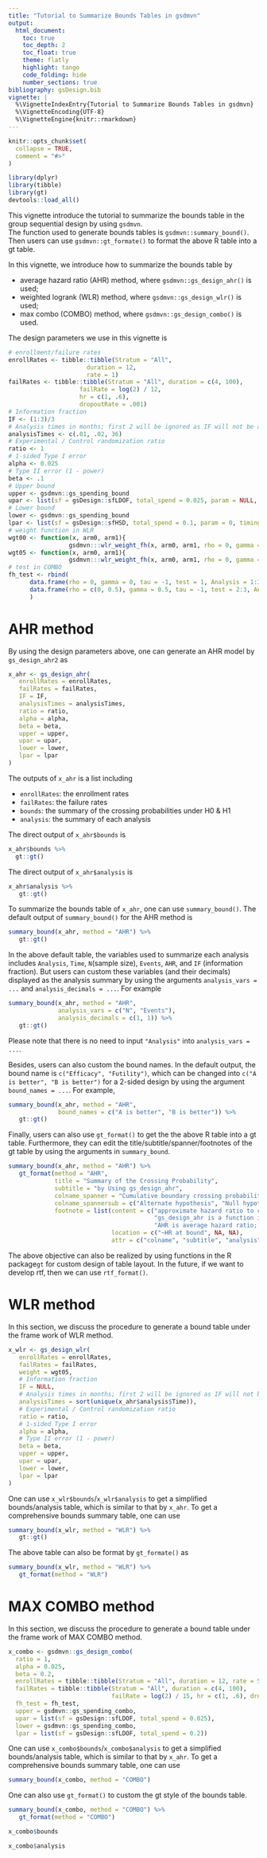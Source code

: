 ```yaml
---
title: "Tutorial to Summarize Bounds Tables in gsdmvn"
output:
  html_document:
    toc: true
    toc_depth: 2
    toc_float: true
    theme: flatly
    highlight: tango
    code_folding: hide
    number_sections: true
bibliography: gsDesign.bib
vignette: |
  %\VignetteIndexEntry{Tutorial to Summarize Bounds Tables in gsdmvn}
  %\VignetteEncoding{UTF-8}
  %\VignetteEngine{knitr::rmarkdown}
---
```



```r
knitr::opts_chunk$set(
  collapse = TRUE,
  comment = "#>"
)
```

```r
library(dplyr)
library(tibble)
library(gt)
devtools::load_all()
```

This vignette introduce the tutorial to summarize the bounds table in the group sequential design by using `gsdmvn`.  
The function used to generate bounds tables is `gsdmvn::summary_bound()`. 
Then users can use `gsdmvn::gt_formate()` to format the above R table into a gt table. 

In this vignette, we introduce how to summarize the bounds table by

- average hazard ratio (AHR) method, where `gsdmvn::gs_design_ahr()` is used;
- weighted logrank (WLR) method, where `gsdmvn::gs_design_wlr()` is used;
- max combo (COMBO) method, where `gsdmvn::gs_design_combo()` is used.

The design parameters we use in this vignette is
```r
# enrollment/failure rates
enrollRates <- tibble::tibble(Stratum = "All", 
                      duration = 12, 
                      rate = 1)
failRates <- tibble::tibble(Stratum = "All", duration = c(4, 100), 
                    failRate = log(2) / 12,
                    hr = c(1, .6), 
                    dropoutRate = .001)
# Information fraction
IF <- (1:3)/3 
# Analysis times in months; first 2 will be ignored as IF will not be achieved
analysisTimes <- c(.01, .02, 36)  
# Experimental / Control randomization ratio
ratio <- 1 
# 1-sided Type I error
alpha <- 0.025 
# Type II error (1 - power)
beta <- .1 
# Upper bound
upper <- gsdmvn::gs_spending_bound
upar <- list(sf = gsDesign::sfLDOF, total_spend = 0.025, param = NULL, timing = NULL)
# Lower bound
lower <- gsdmvn::gs_spending_bound
lpar <- list(sf = gsDesign::sfHSD, total_spend = 0.1, param = 0, timing = NULL)
# weight function in WLR
wgt00 <- function(x, arm0, arm1){
                 gsdmvn:::wlr_weight_fh(x, arm0, arm1, rho = 0, gamma = 0)}
wgt05 <- function(x, arm0, arm1){
                 gsdmvn:::wlr_weight_fh(x, arm0, arm1, rho = 0, gamma = .5)}
# test in COMBO
fh_test <- rbind(
      data.frame(rho = 0, gamma = 0, tau = -1, test = 1, Analysis = 1:3,analysisTimes = c(12, 24, 36)), 
      data.frame(rho = c(0, 0.5), gamma = 0.5, tau = -1, test = 2:3, Analysis = 3, analysisTimes = 36)
      )
```

# AHR method 

By using the design parameters above, one can generate an AHR model by `gs_design_ahr2` as
```r
x_ahr <- gs_design_ahr(
   enrollRates = enrollRates,
   failRates = failRates,
   IF = IF, 
   analysisTimes = analysisTimes, 
   ratio = ratio, 
   alpha = alpha, 
   beta = beta, 
   upper = upper,
   upar = upar,
   lower = lower,
   lpar = lpar
)
```

The outputs of `x_ahr` is a list including

- `enrollRates`: the enrollment rates
- `failRates`: the failure rates
- `bounds`: the summary of the crossing probabilities under H0 \& H1
- `analysis`: the summary of each analysis

The direct output of `x_ahr$bounds` is
```r
x_ahr$bounds %>% 
  gt::gt()
```

The direct output of `x_ahr$analysis` is 
```r
x_ahr$analysis %>% 
   gt::gt()
```

To summarize the bounds table of `x_ahr`, one can use `summary_bound()`. 
The default output of `summary_bound()` for the AHR method is
```r
summary_bound(x_ahr, method = "AHR") %>% 
   gt::gt()
```

In the above default table, the variables used to summarize each analysis includes `Analysis`, `Time`, `N`(sample size), `Events`, `AHR`, and `IF` (information fraction). 
But users can custom these variables (and their decimals) displayed as the analysis summary by using the arguments `analysis_vars = ...` and `analysis_decimals = ...`. 
For example
```r
summary_bound(x_ahr, method = "AHR",
              analysis_vars = c("N", "Events"),
              analysis_decimals = c(1, 1)) %>% 
   gt::gt()
```
Please note that there is no need to input `"Analysis"` into `analysis_vars = ...`.

Besides, users can also custom the bound names. 
In the default output, the bound name is `c("Efficacy", "Futility")`, which can be changed into 
`c("A is better", "B is better")` for a 2-sided design by using the argument `bound_names = ...`.
For example,
```r
summary_bound(x_ahr, method = "AHR",
              bound_names = c("A is better", "B is better")) %>% 
   gt::gt()
```

Finally, users can also use `gt_format()` to get the the above R table into a gt table.
Furthermore, they can edit the title/subtitle/spanner/footnotes of the gt table by using the arguments in `summary_bound`. 
```r
summary_bound(x_ahr, method = "AHR") %>% 
   gt_format(method = "AHR", 
             title = "Summary of the Crossing Probability",
             subtitle = "by Using gs_design_ahr",
             colname_spanner = "Cumulative boundary crossing probability",
             colname_spannersub = c("Alternate hypothesis", "Null hypothesis"),
             footnote = list(content = c("approximate hazard ratio to cross bound.", 
                                         "gs_design_ahr is a function in gsdmvn.",
                                         "AHR is average hazard ratio; IF is information fraction."),
                             location = c("~HR at bound", NA, NA),
                             attr = c("colname", "subtitle", "analysis")))
```

The above objective can also be realized by using functions in the R package`gt` for custom design of table layout. 
In the future, if we want to develop rtf, then we can use `rtf_format()`.

# WLR method 

In this section, we discuss the procedure to generate a bound table under the frame work of WLR method.

```r
x_wlr <- gs_design_wlr(
   enrollRates = enrollRates,
   failRates = failRates,
   weight = wgt05, 
   # Information fraction
   IF = NULL, 
   # Analysis times in months; first 2 will be ignored as IF will not be achieved
   analysisTimes = sort(unique(x_ahr$analysis$Time)), 
   # Experimental / Control randomization ratio
   ratio = ratio, 
   # 1-sided Type I error
   alpha = alpha, 
   # Type II error (1 - power)
   beta = beta,   
   upper = upper,
   upar = upar,
   lower = lower,
   lpar = lpar
)
```

One can use `x_wlr$bounds`/`x_wlr$analysis` to get a simplified bounds/analysis table, which is similar to that by `x_ahr`.
To get a comprehensive bounds summary table, one can use 
```r
summary_bound(x_wlr, method = "WLR") %>% 
   gt::gt()
```

The above table can also be format by `gt_formate()` as
```r
summary_bound(x_wlr, method = "WLR") %>% 
   gt_format(method = "WLR")
```

# MAX COMBO method 

In this section, we discuss the procedure to generate a bound table under the frame work of MAX COMBO method.

```r
x_combo <- gsdmvn::gs_design_combo(
  ratio = 1, 
  alpha = 0.025, 
  beta = 0.2, 
  enrollRates = tibble::tibble(Stratum = "All", duration = 12, rate = 500/12),
  failRates = tibble::tibble(Stratum = "All", duration = c(4, 100), 
                             failRate = log(2) / 15, hr = c(1, .6), dropoutRate = .001), 
  fh_test = fh_test,
  upper = gsdmvn::gs_spending_combo,
  upar = list(sf = gsDesign::sfLDOF, total_spend = 0.025),
  lower = gsdmvn::gs_spending_combo,
  lpar = list(sf = gsDesign::sfLDOF, total_spend = 0.2))
```

One can use `x_combo$bounds`/`x_combo$analysis` to get a simplified bounds/analysis table, which is similar to that by `x_ahr`.
To get a comprehensive bounds summary table, one can use 

```r
summary_bound(x_combo, method = "COMBO")
```

One can also use `gt_format()` to custom the gt style of the bounds table.
```r
summary_bound(x_combo, method = "COMBO") %>% 
   gt_format(method = "COMBO")
```

```r
x_combo$bounds
```


```r
x_combo$analysis
```


